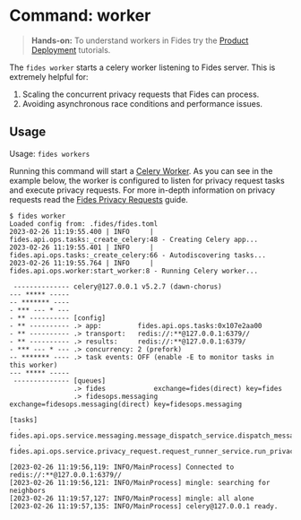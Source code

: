 

# Command: worker

> **Hands-on:** To understand workers in Fides try the [Product Deployment](/dev-docs/configuration/deployment) tutorials.

The ```fides worker``` starts a celery worker listening to Fides server.
This is extremely helpful for:

1. Scaling the concurrent privacy requests that Fides can process.
2. Avoiding asynchronous race conditions and performance issues.

## Usage
Usage: ```fides workers```

Running this command will start a [Celery Worker](https://docs.celeryq.dev/en/stable/userguide/workers.html#starting-the-worker). As you can see in the example below, the worker is configured to listen for privacy request tasks and execute privacy requests. For more in-depth information on privacy requests read the [Fides Privacy Requests](/tutorials/privacy-requests) guide.


```console
$ fides worker
Loaded config from: .fides/fides.toml
2023-02-26 11:19:55.400 | INFO     | fides.api.ops.tasks:_create_celery:48 - Creating Celery app...
2023-02-26 11:19:55.401 | INFO     | fides.api.ops.tasks:_create_celery:66 - Autodiscovering tasks...
2023-02-26 11:19:55.764 | INFO     | fides.api.ops.worker:start_worker:8 - Running Celery worker...
 
 -------------- celery@127.0.0.1 v5.2.7 (dawn-chorus)
--- ***** ----- 
-- ******* ---- 
- *** --- * --- 
- ** ---------- [config]
- ** ---------- .> app:         fides.api.ops.tasks:0x107e2aa00
- ** ---------- .> transport:   redis://:**@127.0.0.1:6379//
- ** ---------- .> results:     redis://:**@127.0.0.1:6379/
- *** --- * --- .> concurrency: 2 (prefork)
-- ******* ---- .> task events: OFF (enable -E to monitor tasks in this worker)
--- ***** ----- 
 -------------- [queues]
                .> fides            exchange=fides(direct) key=fides
                .> fidesops.messaging exchange=fidesops.messaging(direct) key=fidesops.messaging

[tasks]
  . fides.api.ops.service.messaging.message_dispatch_service.dispatch_message_task
  . fides.api.ops.service.privacy_request.request_runner_service.run_privacy_request

[2023-02-26 11:19:56,119: INFO/MainProcess] Connected to redis://:**@127.0.0.1:6379//
[2023-02-26 11:19:56,121: INFO/MainProcess] mingle: searching for neighbors
[2023-02-26 11:19:57,127: INFO/MainProcess] mingle: all alone
[2023-02-26 11:19:57,135: INFO/MainProcess] celery@127.0.0.1 ready.
```